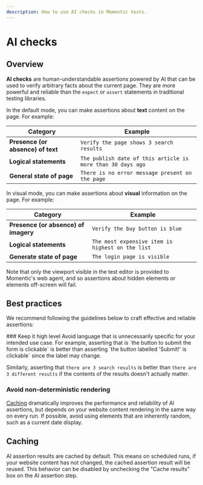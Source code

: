 ```yaml
---
description: How to use AI checks in Momentic tests.
---
```



# AI checks

## Overview

**AI checks** are human-understandable assertions powered by AI that can be used to verify arbitrary facts about the current page. They are more powerful and reliable than the `expect` or `assert` statements in traditional testing libraries.

In the default mode, you can make assertions about **text** content on the page. For example:

| Category                          | Example                                                     |
| --------------------------------- | ----------------------------------------------------------- |
| **Presence (or absence) of text** | `Verify the page shows 3 search results`                    |
| **Logical statements**            | `The publish date of this article is more than 30 days ago` |
| **General state of page**         | `There is no error message present on the page`             |

In visual mode, you can make assertions about **visual** information on the page. For example:

| Category                             | Example                                          |
| ------------------------------------ | ------------------------------------------------ |
| **Presence (or absence) of imagery** | `Verify the buy button is blue`                  |
| **Logical statements**               | `The most expensive item is highest on the list` |
| **Generate state of page**           | `The login page is visible`                      |

Note that only the viewport visible in the test editor is provided to Momentic's web agent, and so assertions about hidden elements or elements off-screen will fail.

## Best practices

We recommend following the guidelines below to craft effective and reliable assertions:

<Steps>
### Keep it high level
Avoid language that is unnecessarily specific for your intended use case. For example, asserting that is `the button to submit the form is clickable` is better than asserting `the button labelled 'Submit!' is clickable` since the label may change.

Similarly, asserting that `there are 3 search results` is better than `there are 3 different results` if the contents of the results doesn't actually matter.

### Avoid non-deterministic rendering

[Caching](#caching) dramatically improves the performance and reliability of AI assertions, but depends on your website content rendering in the same way on every run. If possible, avoid using elements that are inherently random, such as a current date display.

</Steps>

## Caching

AI assertion results are cached by default. This means on scheduled runs, if your website content has not changed, the cached assertion result will be reused. This behavior can be disabled by unchecking the "Cache results" box on the AI assertion step.
